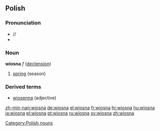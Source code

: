 ==Polish==
===Pronunciation===
* /{{IPAchar|ˈvʲosna}}/
* {{audio|pl-wiosna.ogg|audio}}
===Noun===
'''wiosna''' ''f'' ([[Wiktionary Appendix:Polish hard feminine noun declension|declension]])

# [[spring]] (season)

===Derived terms===
* [[wiosenna]] (adjective)

[[Category:Polish nouns]]

[[zh-min-nan:wiosna]]
[[de:wiosna]]
[[el:wiosna]]
[[fr:wiosna]]
[[hr:wiosna]]
[[hu:wiosna]]
[[ja:wiosna]]
[[pl:wiosna]]
[[pt:wiosna]]
[[ru:wiosna]]
[[sv:wiosna]]
[[zh:wiosna]]